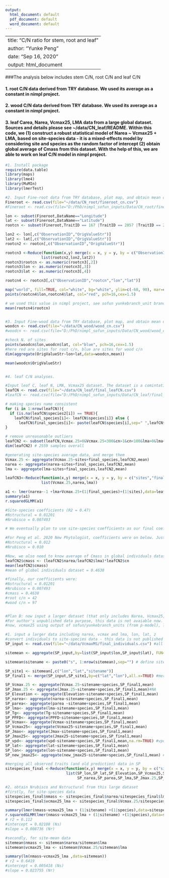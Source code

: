 ```yaml
---
output:
  html_document: default
  pdf_document: default
  word_document: default
---
```


---
title: "C/N ratio for stem, root and leaf"
author: "Yunke Peng"
date: "Sep 16, 2020"
output: html_document
---

###The analysis below includes stem C/N, root C/N and leaf C/N

#### 1. root C/N data derived from TRY database. We used its average as a constant in nimpl project.

#### 2. wood C/N data derived from TRY database. We used its average as a constant in nimpl project.

#### 3. leaf Carea, Narea, Vcmax25, LMA data from a large global dataset. Sources and details please see ~/data/CN_leaf/README. Within this code, we (1) construct a robust statistical model of Narea ~ Vcmax25 + LMA, based on site-species data - it is a mixed-effects model by considering site and species as the random factor of intercept (2) obtain global average of Cmass from this dataset. With the help of this, we are able to work on leaf C/N model in nimpl project.


```r
#1. Install package
require(data.table)
library(maps)
library(lme4)
library(MuMIn)
library(lmerTest)

#2. Input Fine-root data from TRY database, plot map, and obtain mean of root C/N which was finally used in nimpl project.
Fineroot <- read.csv(file="~/data/CN_root/fineroot_cn.csv")
#Fineroot <- read.csv(file="D:/PhD/nimpl_sofun_inputs/Data/CN_root/fineroot_cn.csv")

lon <- subset(Fineroot,DataName=="Longitude")
lat <- subset(Fineroot,DataName=="Latitude")
rootcn <- subset(Fineroot,TraitID == 167 |TraitID == 2057 |TraitID == 2313|TraitID == 489) # select fine-root C/N

lon2 <- lon[,c("ObservationID","OrigValueStr")]
lat2 <- lat[,c("ObservationID","OrigValueStr")]
rootcn2 <- rootcn[,c("ObservationID","OrigValueStr")]

rootcn3 <-Reduce(function(x,y) merge(x = x, y = y, by = c("ObservationID"),all.x=TRUE), 
                list(rootcn2,lon2,lat2))
rootcn3$rootcn <- as.numeric(rootcn3[,2])
rootcn3$lon <- as.numeric(rootcn3[,3])
rootcn3$lat <- as.numeric(rootcn3[,4])

rootcn4 <- rootcn3[,c("ObservationID","rootcn","lon","lat")]

map("world", fill=TRUE, col="white", bg="white", ylim=c(-60, 90), mar=c(1,0,0,1))
points(rootcn4$lon,rootcn4$lat, col="red", pch=16,cex=1.5)

# we used this value in nimpl project, see sofun yunkebranch_unit branch, params_std/params_nimpl.dat
mean(rootcn4$rootcn)


#3. Input Fine-wood data from TRY database, plot map, and obtain mean of wood C/N which was finally used in nimpl project.
woodcn <- read.csv(file="~/data/CN_wood/wood_cn.csv")
#woodcn <- read.csv(file="D:/PhD/nimpl_sofun_inputs/Data/CN_wood/wood_cn.csv")

#check N. of sites
points(woodcn$lon,woodcn$lat, col="blue", pch=16,cex=1.5)
#here red are sites for root c/n, blue are sites for wood c/n
dim(aggregate(OrigValueStr~lon+lat,data=woodcn,mean))

mean(woodcn$OrigValueStr)


#4. leaf C/N analyses.

#Input leaf C, leaf N, LMA, Vcmax25 dataset. The dataset is a comintation of 5 original data sources, for details please see README.
leafCN <- read.csv(file="~/data/CN_leaf/final_leafCN.csv")
#leafCN <- read.csv(file="D:/PhD/nimpl_sofun_inputs/Data/CN_leaf/final_leafCN.csv")

# making species name consistent
for (i in 1:nrow(leafCN)){
  if (is.na(leafCN$species2[i]) == TRUE){
    leafCN$final_species[i]<- leafCN$species[i]} else { 
      leafCN$final_species[i]<- paste(leafCN$species[i],sep=" ",leafCN$species2[i])} 
}

# remove unreasonable outliers
leafCN2 <- subset(leafCN,Vcmax.25>0&Vcmax.25<300&cn>1&cn<100&lma>0&lma<700)
dim(leafCN2) # 2559 samples overall

#generating site-species average data, and merge them
Vcmax.25 <- aggregate(Vcmax.25~sites+final_species,leafCN2,mean)
narea <- aggregate(narea~sites+final_species,leafCN2,mean)
lma <- aggregate(lma~sites+final_species,leafCN2,mean)

leafCN3<-Reduce(function(x,y) merge(x = x, y = y, by = c("sites","final_species"),all.x=TRUE), 
                list(Vcmax.25,narea,lma))

a1 <- lmer(narea~-1 +lma+Vcmax.25+(1|final_species)+(1|sites),data=leafCN3)
summary(a1)
r.squaredGLMM(a1)

#Site-species coefficients (R2 = 0.47)
#Nstructural = 0.01201
#Nrubisco = 0.007493

# We eventually plan to use site-species coefficients as our final coefficients used in nimpl project.

#For Peng et al. 2020 New Phytologist, coefficients were on below. Just for a comparison.
#Nstructural = 0.012
#Nrubisco = 0.010

#Now, we also need to know average of Cmass in global individuals dataset, and considered it as a constant in nimpl project.
leafCN2$cmass <- (leafCN2$narea/leafCN2$lma)*leafCN2$cn
mean(leafCN2$cmass)
#mean of global individuals dataset = 0.4638

#finally, our coefficients were:
#Nstructural = 0.01201
#Nrubisco = 0.007493
#cmass = 0.4638
#root c/n = 42
#wood c/n = 97


#Plan B: now input a larger dataset (that only includes Narea, Vcmax25, lma)
#For author's unpublished data purpose, this data is not avaiable now.
#now, vcmax25 using output of sofun/yunkebranch_units (from p-model), lma using traits map

#1. input a larger data including narea, vcmax and lma, lon, lat, z
#convert individuals to site-species data - this data is not published now.
SP_input <- read.csv(file="~/data/VcmaxMS/final_individuals.csv") #all individuals

sitemean <- aggregate(SP_input,by=list(SP_input$lon,SP_input$lat), FUN=mean, na.rm=TRUE) #site-mean

sitemean$sitename <- paste0("s", 1:nrow(sitemean),sep="") # define sitename (s1,s2..s276)

SP_site1 <- sitemean[,c("lon","lat","sitename")]
SP_final1 <- merge(SP_input,SP_site1,by=c("lat","lon"),all.x=TRUE) #merged sitename to SP data

SP_Vcmax.25 <- aggregate(Vcmax.25~sitename+species,SP_final1,mean)
SP_Jmax.25 <- aggregate(Jmax.25~sitename+species,SP_final1,mean)#NA
SP_Elevation <- aggregate(Elevation~sitename+species,SP_final1,mean)
SP_narea<- aggregate(narea~sitename+species,SP_final1,mean)
SP_parea<- aggregate(parea ~sitename+species,SP_final1,mean)
SP_lma<- aggregate(lma~sitename+species,SP_final1,mean)
SP_Tg<- aggregate(Tg~sitename+species,SP_final1,mean)
SP_PPFD<- aggregate(PPFD~sitename+species,SP_final1,mean)
SP_Vcmax<- aggregate(Vcmax~sitename+species,SP_final1,mean)
SP_Vcmax25<- aggregate(Vcmax25~sitename+species,SP_final1,mean)
SP_Jmax<- aggregate(Jmax~sitename+species,SP_final1,mean)
SP_Jmax25<- aggregate(Jmax25~sitename+species,SP_final1,mean)
SP_vpd<- aggregate(vpd~sitename+species,SP_final1,mean,na.rm=TRUE) #vpd
SP_lat<- aggregate(lat~sitename+species,SP_final1,mean)
SP_lon<- aggregate(lon~sitename+species,SP_final1,mean)
SP_new_jmax25<- aggregate(new_jmax25~sitename+species,SP_final1,mean) #na

#merging all observed traits (and old prediction) data in SP
sitespecies_final <-Reduce(function(x,y) merge(x = x, y = y, by = c("sitename","species"),all.x=TRUE), 
                           list(SP_lon,SP_lat,SP_Elevation,SP_Vcmax25,SP_Vcmax.25,SP_Jmax25,SP_PPFD,SP_Tg,
                                SP_narea,SP_parea,SP_lma,SP_Jmax.25,SP_new_jmax25,SP_vpd))

#2. obtain Nrubisco and Nstructural from this large dataset
#firstly, for site-species data
sitespecies_final$nmass <- sitespecies_final$narea/sitespecies_final$lma
sitespecies_final$vcmax25_lma <- sitespecies_final$Vcmax.25/sitespecies_final$lma

summary(lmer(nmass~vcmax25_lma + (1|sitename) +(1|species),data=sitespecies_final))
r.squaredGLMM(lmer(nmass~vcmax25_lma + (1|sitename) +(1|species),data=sitespecies_final))
# r2 = 0.112
#intercept = 0.02108 (Ns)
#slope = 0.008736 (Nr)

#secondly, for site-mean data
sitemean$nmass <- sitemean$narea/sitemean$lma
sitemean$vcmax25_lma <- sitemean$Vcmax.25/sitemean$lma

summary(lm(nmass~vcmax25_lma ,data=sitemean))
# r2 = 0.6419
#intercept = 0.005418 (Ns)
#slope = 0.023755 (Nr)
```

